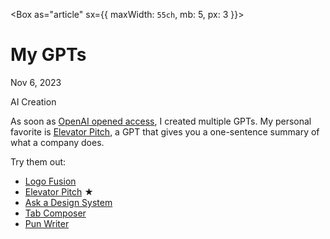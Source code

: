 



<Box as="article" sx={{ maxWidth: `55ch`, mb: 5, px: 3 }}>
# My GPTs

Nov 6, 2023

<Tag>AI</Tag> <Tag>Creation</Tag>

As soon as [OpenAI opened access](https://openai.com/blog/introducing-gpts), I created multiple GPTs. My personal favorite is [Elevator Pitch](https://chat.openai.com/g/g-4P6Atbe0O-elevator-pitch), a GPT that gives you a one-sentence summary of what a company does.

Try them out:
- [Logo Fusion](https://chat.openai.com/g/g-oNLYoBKi5-logo-fusion)
- [Elevator Pitch](https://chat.openai.com/g/g-4P6Atbe0O-elevator-pitch) ★
- [Ask a Design System](https://chat.openai.com/g/g-mqvBbSMcr-ask-a-design-system)
- [Tab Composer](https://chat.openai.com/g/g-JPkHkwGpk-tab-composer)
- [Pun Writer](https://chat.openai.com/g/g-H54UNuKvY-pun-writer)
</Box>

